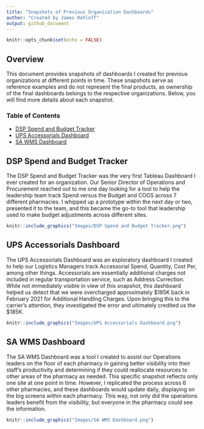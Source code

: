 ```yaml
---
title: "Snapshots of Previous Organization Dashboards"
author: "Created by James Rohloff"
output: github_document
---
```


```r
knitr::opts_chunk$set(echo = FALSE)
```

## Overview
This document provides snapshots of dashboards I created for previous organizations at different points in time. These snapshots serve as reference examples and do not represent the final products, as ownership of the final dashboards belongs to the respective organizations. Below, you will find more details about each snapshot.

### Table of Contents
- [DSP Spend and Budget Tracker]
- [UPS Accessorials Dashboard]
- [SA WMS Dashboard]

## DSP Spend and Budget Tracker
The DSP Spend and Budget Tracker was the very first Tableau Dashboard I ever created for an organization. Our Senior Director of Operations and Procurement reached out to me one day looking for a tool to help the leadership team track Spend versus the Budget and COGS across 7 different pharmacies. I whipped up a prototype within the next day or two, presented it to the team, and this became the go-to tool that leadership used to make budget adjustments across different sites.
```r
knitr::include_graphics("Images/DSP Spend and Budget Tracker.png")
```

## UPS Accessorials Dashboard
The UPS Accessorials Dashboard was an exploratory dashboard I created to help our Logistics Managers track Accessorial Spend, Quantity, Cost Per, among other things. Accessorials are essentially additional charges not included in regular transportation service, such as Address Correction. While not immediately visible in view of this snapshot, this dashboard helped us detect that we were overcharged approximately $185K back in February 2021 for Additional Handling Charges. Upon bringing this to the carrier's attention, they investigated the error and ultimately credited us the $185K.
```r
knitr::include_graphics("Images/UPS Accessorials Dashboard.png")
```

## SA WMS Dashboard
The SA WMS Dashboard was a tool I created to assist our Operations leaders on the floor of each pharmacy in gaining better visibility into their staff's productivity and determining if they could reallocate resources to other areas of the pharmacy as needed. This specific snapshot reflects only one site at one point in time. However, I replicated the process across 6 other pharmacies, and these dashboards would update daily, displaying on the big screens within each pharmacy. This way, not only did the operations leaders benefit from the visibility, but everyone in the pharmacy could see the information.
```r
knitr::include_graphics("Images/SA WMS Dashboard.png")
```
